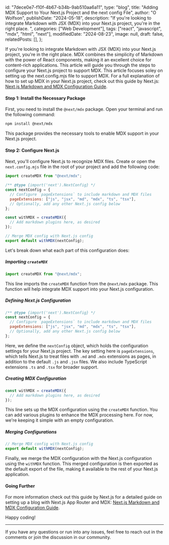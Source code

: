   id: "7dece0e7-f10f-4b67-b34b-9ab510aa6a11",
  type: "blog",
  title: "Adding MDX Support to Your Next.js Project and the next config File",
  author: "O Wolfson",
  publishDate: "2024-05-18",
  description:
    "If you're looking to integrate Markdown with JSX (MDX) into your Next.js project, you're in the right place. ",
  categories: ["Web Development"],
  tags: ["react", "javascript", "mdx", "html", "next"],
  modifiedDate: "2024-08-23",
  image: null,
  draft: false,
  relatedPosts: [],
};

If you're looking to integrate Markdown with JSX (MDX) into your Next.js project, you're in the right place. MDX combines the simplicity of Markdown with the power of React components, making it an excellent choice for content-rich applications. This article will guide you through the steps to configure your Next.js project to support MDX. This article focuses soley on setting up the next.config.mjs file to support MDX. For a full explanation of how to set up MDX in your Next.js project, check out this guide by Next.js: [Next.js Markdown and MDX Configuration Guide](https://nextjs.org/docs/app/building-your-application/configuring/mdx).

#### Step 1: Install the Necessary Package

First, you need to install the `@next/mdx` package. Open your terminal and run the following command:

```bash
npm install @next/mdx
```

This package provides the necessary tools to enable MDX support in your Next.js project.

#### Step 2: Configure Next.js

Next, you'll configure Next.js to recognize MDX files. Create or open the `next.config.mjs` file in the root of your project and add the following code:

```javascript
import createMDX from "@next/mdx";

/** @type {import('next').NextConfig} */
const nextConfig = {
  // Configure `pageExtensions` to include markdown and MDX files
  pageExtensions: ["js", "jsx", "md", "mdx", "ts", "tsx"],
  // Optionally, add any other Next.js config below
};

const withMDX = createMDX({
  // Add markdown plugins here, as desired
});

// Merge MDX config with Next.js config
export default withMDX(nextConfig);
```

Let's break down what each part of this configuration does:

##### Importing `createMDX`

```javascript
import createMDX from "@next/mdx";
```

This line imports the `createMDX` function from the `@next/mdx` package. This function will help integrate MDX support into your Next.js configuration.

##### Defining Next.js Configuration

```javascript
/** @type {import('next').NextConfig} */
const nextConfig = {
  // Configure `pageExtensions` to include markdown and MDX files
  pageExtensions: ["js", "jsx", "md", "mdx", "ts", "tsx"],
  // Optionally, add any other Next.js config below
};
```

Here, we define the `nextConfig` object, which holds the configuration settings for your Next.js project. The key setting here is `pageExtensions`, which tells Next.js to treat files with `.md` and `.mdx` extensions as pages, in addition to the default `.js` and `.jsx` files. We also include TypeScript extensions `.ts` and `.tsx` for broader support.

##### Creating MDX Configuration

```javascript
const withMDX = createMDX({
  // Add markdown plugins here, as desired
});
```

This line sets up the MDX configuration using the `createMDX` function. You can add various plugins to enhance the MDX processing here. For now, we're keeping it simple with an empty configuration.

##### Merging Configurations

```javascript
// Merge MDX config with Next.js config
export default withMDX(nextConfig);
```

Finally, we merge the MDX configuration with the Next.js configuration using the `withMDX` function. This merged configuration is then exported as the default export of the file, making it available to the rest of your Next.js application.

#### Going Further

For more information check out this guide by Next.js for a detailed guide on setting up a blog with Next.js App Router and MDX: [Next.js Markdown and MDX Configuration Guide](https://nextjs.org/docs/app/building-your-application/configuring/mdx).

Happy coding!

---

If you have any questions or run into any issues, feel free to reach out in the comments or join the discussion in our community.

